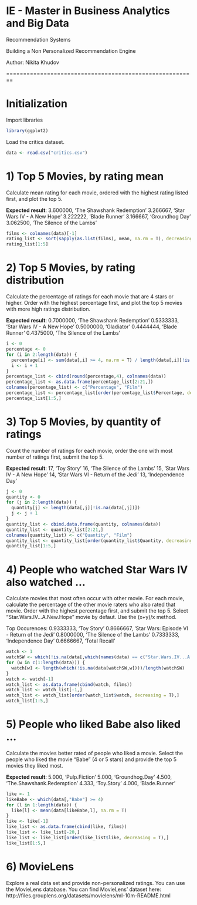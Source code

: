 # IE - Master in Business Analytics and Big Data
Recommendation Systems

Building a Non Personalized Recommendation Engine

Author: Nikita Khudov

========================================================

# Initialization

Import libraries

```r
library(ggplot2)
```

Load the critics dataset.

```r
data <- read.csv("critics.csv")
```

# 1) Top 5 Movies, by rating mean
Calculate mean rating for each movie, ordered with the highest rating listed first, and plot the top 5.

**Expected result**:
3.600000, 'The Shawshank Redemption'
3.266667, 'Star Wars IV - A New Hope'
3.222222, 'Blade Runner'
3.166667, 'Groundhog Day'
3.062500, 'The Silence of the Lambs'

```r
films <- colnames(data)[-1]
rating_list <- sort(sapply(as.list(films), mean, na.rm = T), decreasing = T)
rating_list[1:5]
```

# 2) Top 5 Movies, by rating distribution
Calculate the percentage of ratings for each movie that are 4 stars or higher. Order with the highest percentage first, and plot the top 5 movies with more high ratings distribution.

**Expected result**:
0.7000000, 'The Shawshank Redemption'
0.5333333, 'Star Wars IV - A New Hope'
0.5000000, 'Gladiator'
0.4444444, 'Blade Runner'
0.4375000, 'The Silence of the Lambs'

```r
i <- 0
percentage <- 0
for (i in 2:length(data)) {
  percentage[i] <- sum(data[,i] >= 4, na.rm = T) / length(data[,i][!is.na(data[,i])])
  i <- i + 1
}
percentage_list <- cbind(round(percentage,4), colnames(data))
percentage_list <- as.data.frame(percentage_list[2:21,])
colnames(percentage_list) <- c("Percentage", "Film")
percentage_list <- percentage_list[order(percentage_list$Percentage, decreasing = T),]
percentage_list[1:5,]
```

# 3) Top 5 Movies, by quantity of ratings
Count the number of ratings for each movie, order the one with most number of ratings first, submit the top 5.

**Expected result**:
17, 'Toy Story'
16, 'The Silence of the Lambs'
15, 'Star Wars IV - A New Hope'
14, 'Star Wars VI - Return of the Jedi'
13, 'Independence Day'

```r
j <- 0
quantity <- 0
for (j in 2:length(data)) {
  quantity[j] <- length(data[,j][!is.na(data[,j])])
  j <- j + 1
}
quantity_list <- cbind.data.frame(quantity, colnames(data))
quantity_list <- quantity_list[2:21,]
colnames(quantity_list) <- c("Quantity", "Film")
quantity_list <- quantity_list[order(quantity_list$Quantity, decreasing = T),]
quantity_list[1:5,]
```

# 4) People who watched Star Wars IV also watched ...
Calculate movies that most often occur with other movie. For each movie, calculate the percentage of the other movie raters who also rated that movie. Order with the highest percentage first, and submit the top 5. Select "Star.Wars.IV...A.New.Hope" movie by defaut. Use the (x+y)/x method.

Top Occurences:
0.9333333, 'Toy Story'
0.8666667, 'Star Wars: Episode VI - Return of the Jedi'
0.8000000, 'The Silence of the Lambs'
0.7333333, 'Independence Day'
0.6666667, 'Total Recall'

```r
watch <- 1
watchSW <- which(!is.na(data[,which(names(data) == c("Star.Wars.IV...A.New.Hope"))]))
for (w in c(1:length(data))) {
  watch[w] <- length(which(!is.na(data[watchSW,w])))/length(watchSW)
}
watch <- watch[-1]
watch_list <- as.data.frame(cbind(watch, films))
watch_list <- watch_list[-1,]
watch_list <- watch_list[order(watch_list$watch, decreasing = T),]
watch_list[1:5,]
```


# 5) People who liked Babe also liked ...
Calculate the movies better rated of people who liked a movie. Select the people who liked the movie "Babe" (4 or 5 stars) and provide the top 5 movies they liked most.

**Expected result**:
5.000, 'Pulp.Fiction'
5.000, 'Groundhog.Day'
4.500, 'The.Shawshank.Redemption'
4.333, 'Toy.Story'
4.000, 'Blade.Runner'

```r
like <- 1
likeBabe <- which(data[,"Babe"] >= 4)
for (l in 1:length(data)) {
  like[l] <- mean(data[likeBabe,l], na.rm = T)
}
like <- like[-1]
like_list <- as.data.frame(cbind(like, films))
like_list <- like_list[-20,]
like_list <- like_list[order(like_list$like, decreasing = T),]
like_list[1:5,]
```

# 6) MovieLens
Explore a real data set and provide non-personalized ratings. You can use the MovieLens database. You can find MovieLens' dataset here: http://files.grouplens.org/datasets/movielens/ml-10m-README.html
